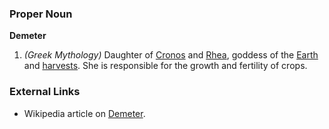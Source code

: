 ===Proper Noun===
'''Demeter'''
#''(Greek Mythology)'' Daughter of [[Cronos]] and [[Rhea]], goddess of the [[Earth]] and [[harvests]]. She is responsible for the growth and fertility of crops.
===External Links===
* Wikipedia article on [[w:Demeter|Demeter]].